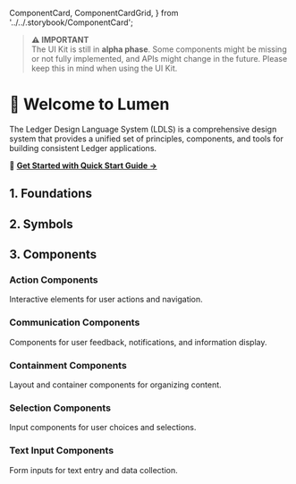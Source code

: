   ComponentCard,
  ComponentCardGrid,
} from '../../.storybook/ComponentCard';

<Meta title='Getting Started/Introduction' />

> **⚠️ IMPORTANT**  
> The UI Kit is still in **alpha phase**. Some components might be missing or not fully implemented, and APIs might change in the future. Please keep this in mind when using the UI Kit.

# 👋 Welcome to Lumen

The Ledger Design Language System (LDLS) is a comprehensive design system that provides a unified set of principles, components, and tools for building consistent Ledger applications.

🚀 **[Get Started with Quick Start Guide →](?path=/docs/getting-started-quickstart--docs)**

## 1. Foundations

<ComponentCardGrid>
  <ComponentCard
    title="Colors"
    description="Semantic color system with background, text, border, and status colors for consistent theming."
    href="?path=/docs/foundations-colors--docs"
    emoji="🎨"
  />

<ComponentCard
  title='Typography'
  description='Text styles, scales, and typography tokens for consistent content hierarchy.'
  href='?path=/story/foundations-styles-typography--typography'
  emoji='📝'
/>

<ComponentCard
  title='Spacing'
  description='Spacing tokens and layout system for consistent spacing and positioning.'
  href='?path=/docs/foundations-spacing--docs'
  emoji='📐'
/>

<ComponentCard
  title='Height'
  description='Height tokens for consistent height and spacing.'
  href='?path=/docs/foundations-height--docs'
  emoji='📏'
/>
<ComponentCard
  title='Width'
  description='Width tokens for consistent width and spacing.'
  href='?path=/docs/foundations-width--docs'
  emoji='📏'
/>
<ComponentCard
  title='Border Radius'
  description='Border radius tokens for consistent border radius and spacing.'
  href='?path=/docs/foundations-border-radius--docs'
  emoji='🔘'
/>

</ComponentCardGrid>

## 2. Symbols

<ComponentCardGrid>
  <ComponentCard
    title='Interface Icons'
    description='Comprehensive icon library with 200+ icons in multiple sizes sourced from Figma.'
    href='?path=/docs/symbols-interface-icons--docs'
    emoji='🔣'
  />
</ComponentCardGrid>

## 3. Components

### Action Components

Interactive elements for user actions and navigation.

<ComponentCardGrid>
  <ComponentCard
    title="Button"
    description="Interactive button for actions, navigation, and form submissions. Multiple variants and sizes available."
    href="?path=/docs/action-button--docs"
    emoji="🔘"
  />

<ComponentCard
  title='CardButton'
  description='Card-style button component for displaying actionable cards with content and interactions.'
  href='?path=/docs/action-cardbutton--docs'
  emoji='🃏'
/>

<ComponentCard
  title='InteractiveIcon'
  description='Compact button with icon for space-efficient actions and toolbar interactions.'
  href='?path=/docs/action-InteractiveIcon--docs'
  emoji='🎯'
/>

  <ComponentCard
    title="Link"
    description="Navigation links for routing and external references with proper accessibility."
    href="?path=/docs/action-link--docs"
    emoji="🔗"
  />
</ComponentCardGrid>

### Communication Components

Components for user feedback, notifications, and information display.

<ComponentCardGrid>
  <ComponentCard
    title="Banner"
    description="Prominent messages and announcements for important information and status updates."
    href="?path=/docs/communication-banner--docs"
    emoji="📢"
  />

<ComponentCard
  title='Tag'
  description='Labels and categorization elements for content organization and metadata display.'
  href='?path=/docs/communication-tag--docs'
  emoji='🏷️'
/>

<ComponentCard
  title='Tooltip'
  description='Contextual help and additional information displayed on hover or focus.'
  href='?path=/docs/communication-tooltip--docs'
  emoji='💬'
/>

  <ComponentCard
    title='Skeleton'
    description='Skeleton components for loading states and placeholder content.'
    href='?path=/docs/communication-skeleton--docs'
    emoji='💀'
  />
</ComponentCardGrid>

### Containment Components

Layout and container components for organizing content.

<ComponentCardGrid>
  <ComponentCard
    title="Dialog"
    description="Modal dialogs for focused interactions and important user decisions."
    href="?path=/docs/containment-dialog--docs"
    emoji="🗨️"
  />

<ComponentCard
  title='SheetBar'
  description='Sheet bar component for displaying the header of sheets (Dialogs, bottom sheets etc.).'
  href='?path=/docs/containment-sheetbar--docs'
  emoji='📄'
/>

<ComponentCard
  title='ListItem'
  description='Flexible list items for displaying content in organized lists and menus.'
  href='?path=/docs/containment-listitem--docs'
  emoji='📋'
/>

  <ComponentCard
    title="TileItem"
    description="Vertical list items for stacked content display and navigation menus."
    href="?path=/docs/containment-TileItem--docs"
    emoji="📑"
  />
</ComponentCardGrid>

### Selection Components

Input components for user choices and selections.

<ComponentCardGrid>
  <ComponentCard
    title="Checkbox"
    description="Multi-select input for boolean choices and option selections."
    href="?path=/docs/selection-checkbox--docs"
    emoji="☑️"
  />

  <ComponentCard
    title="Switch"
    description="Toggle control for binary settings and feature activation."
    href="?path=/docs/selection-switch--docs"
    emoji="🔄"
  />
</ComponentCardGrid>

### Text Input Components

Form inputs for text entry and data collection.

<ComponentCardGrid>
  <ComponentCard
    title="Input"
    description="Standard text input field for user data entry and form completion."
    href="?path=/docs/text-input--docs/"
    emoji="✏️"
  />

<ComponentCard
  title='Search'
  description='Specialized input field for search functionality with search-specific features.'
  href='?path=/docs/text-input-search--docs'
  emoji='🔍'
/>

<ComponentCard
  title='AmountInput'
  description='Specialized input for monetary amounts and numeric values with formatting.'
  href='?path=/docs/text-input-amountinput--docs'
  emoji='💰'
/>

  <ComponentCard
    title="AddressInput"
    description="Specialized input field for address entry with QR code scanner action."
    href="?path=/docs/text-input-addressinput--docs"
    emoji="🏠"
  />
</ComponentCardGrid>
